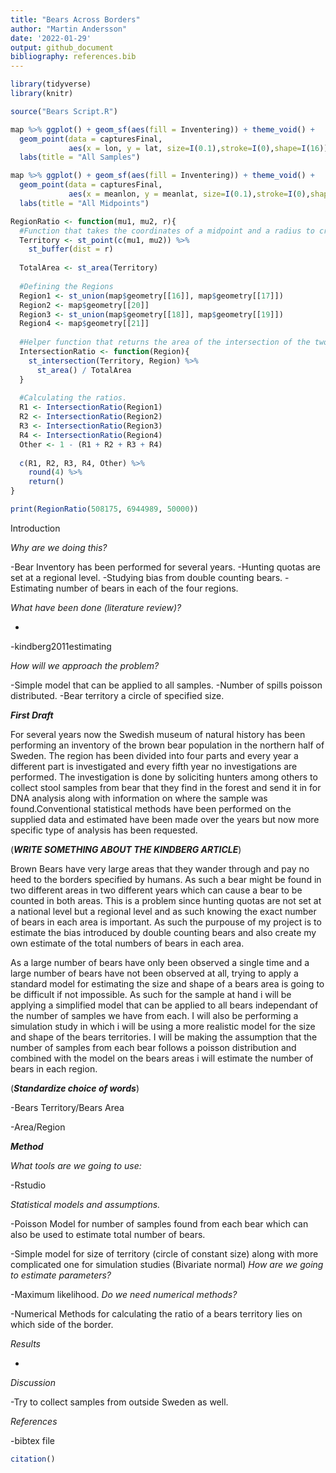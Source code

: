```yaml
---
title: "Bears Across Borders"
author: "Martin Andersson"
date: '2022-01-29'
output: github_document
bibliography: references.bib
---
```


```r
library(tidyverse)
library(knitr)

source("Bears Script.R")
```


```r
map %>% ggplot() + geom_sf(aes(fill = Inventering)) + theme_void() +
  geom_point(data = capturesFinal, 
             aes(x = lon, y = lat, size=I(0.1),stroke=I(0),shape=I(16))) +
  labs(title = "All Samples")

map %>% ggplot() + geom_sf(aes(fill = Inventering)) + theme_void() +
  geom_point(data = capturesFinal, 
             aes(x = meanlon, y = meanlat, size=I(0.1),stroke=I(0),shape=I(16))) +
  labs(title = "All Midpoints")
```



```r
RegionRatio <- function(mu1, mu2, r){
  #Function that takes the coordinates of a midpoint and a radius to create a circle and then calculates the ratio of the circle that is contained inside each of the 4 areas or outside.
  Territory <- st_point(c(mu1, mu2)) %>%
    st_buffer(dist = r)
  
  TotalArea <- st_area(Territory)
  
  #Defining the Regions
  Region1 <- st_union(map$geometry[[16]], map$geometry[[17]])
  Region2 <- map$geometry[[20]]
  Region3 <- st_union(map$geometry[[18]], map$geometry[[19]])
  Region4 <- map$geometry[[21]]
  
  #Helper function that returns the area of the intersection of the two arguments divided by the area of the territory circle.
  IntersectionRatio <- function(Region){
    st_intersection(Territory, Region) %>%
      st_area() / TotalArea
  }
  
  #Calculating the ratios.
  R1 <- IntersectionRatio(Region1)
  R2 <- IntersectionRatio(Region2)
  R3 <- IntersectionRatio(Region3)
  R4 <- IntersectionRatio(Region4)
  Other <- 1 - (R1 + R2 + R3 + R4)
  
  c(R1, R2, R3, R4, Other) %>%
    round(4) %>%
    return()
}

print(RegionRatio(508175, 6944989, 50000))

```




Introduction

*Why are we doing this?*

-Bear Inventory has been performed for several years.
-Hunting quotas are set at a regional level.
-Studying bias from double counting bears.
-Estimating number of bears in each of the four regions.

*What have been done (literature review)?*</li>*

-kindberg2011estimating

*How will we approach the problem?*

-Simple model that can be applied to all samples.
-Number of spills poisson distributed.
-Bear territory a circle of specified size.

***First Draft***

For several years now the Swedish museum of natural history has been performing an inventory of the brown bear population in the northern half of Sweden. The region has been divided into four parts and every year a different part is investigated and every fifth year no investigations are performed. The investigation is done by soliciting hunters among others to collect stool samples from bear that they find in the forest and send it in for DNA analysis along with information on where the sample was found.Conventional statistical methods have been performed on the supplied data and estimated have been made over the years but now more specific type of analysis has been requested. 

(***WRITE SOMETHING ABOUT THE KINDBERG ARTICLE***)

Brown Bears have very large areas that they wander through and pay no heed to the borders specified by humans. As such a bear might be found in two different areas in two different years which can cause a bear to be counted in both areas. This is a problem since hunting quotas are not set at a national level but a regional level and as such knowing the exact number of bears in each area is important. As such the purpouse of my project is to estimate the bias introduced by double counting bears and also create my own estimate of the total numbers of bears in each area.  

As a large number of bears have only been observed a single time and a large number of bears have not been observed at all, trying to apply a standard model for estimating the size and shape of a bears area is going to be difficult if not impossible. As such for the sample at hand i will be applying a simplified model that can be applied to all bears independant of the number of samples we have from each. I will also be performing a simulation study in which i will be using a more realistic model for the size and shape of the bears territories. I will be making the assumption that the number of samples from each bear follows a poisson distribution and combined with the model on the bears areas i will estimate the number of bears in each region.


(***Standardize choice of words***)

-Bears Territory/Bears Area

-Area/Region

***Method***

*What tools are we going to use:*

-Rstudio


*Statistical models and assumptions.*

-Poisson Model for number of samples found from each bear which can also be used to estimate total number of bears.

-Simple model for size of territory (circle of constant size) along with more complicated one for simulation studies (Bivariate normal)
*How are we going to estimate parameters?*

-Maximum likelihood.
*Do we need numerical methods?*

-Numerical Methods for calculating the ratio of a bears territory lies on which side of the border.

*Results*

-

*Discussion*

-Try to collect samples from outside Sweden as well.

*References*

-bibtex file

```r
citation()
```

